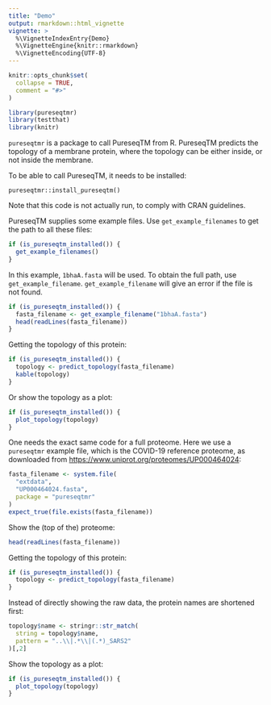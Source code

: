 ```yaml
---
title: "Demo"
output: rmarkdown::html_vignette
vignette: >
  %\VignetteIndexEntry{Demo}
  %\VignetteEngine{knitr::rmarkdown}
  %\VignetteEncoding{UTF-8}
---
```


```r
knitr::opts_chunk$set(
  collapse = TRUE,
  comment = "#>"
)
```

```r
library(pureseqtmr)
library(testthat)
library(knitr)
```

`pureseqtmr` is a package to call PureseqTM from R.
PureseqTM predicts the topology of a membrane protein, where the topology can
be either inside, or not inside the membrane.

To be able to call PureseqTM, it needs to be installed:

```
pureseqtmr::install_pureseqtm()
```

Note that this code is not actually run, to comply with CRAN guidelines.

PureseqTM supplies some example files. Use `get_example_filenames` to
get the path to all these files:

```r
if (is_pureseqtm_installed()) {
  get_example_filenames()
}
```

In this example, `1bhaA.fasta` will be used. To obtain the full path,
use `get_example_filename`. `get_example_filename` will give an
error if the file is not found.

```r
if (is_pureseqtm_installed()) {
  fasta_filename <- get_example_filename("1bhaA.fasta")
  head(readLines(fasta_filename))
}
```

Getting the topology of this protein:

```r
if (is_pureseqtm_installed()) {
  topology <- predict_topology(fasta_filename)
  kable(topology)
}
```

Or show the topology as a plot:

```r
if (is_pureseqtm_installed()) {
  plot_topology(topology)
}
```

One needs the exact same code for a full proteome.
Here we use a `pureseqtmr` example file,
which is the COVID-19 reference proteome,
as downloaded from [https://www.uniprot.org/proteomes/UP000464024](https://www.uniprot.org/proteomes/UP000464024):

```r
fasta_filename <- system.file(
  "extdata", 
  "UP000464024.fasta", 
  package = "pureseqtmr"
)
expect_true(file.exists(fasta_filename))
```
Show the (top of the) proteome:

```r
head(readLines(fasta_filename))
```

Getting the topology of this protein:

```r
if (is_pureseqtm_installed()) {
  topology <- predict_topology(fasta_filename)
}
```

Instead of directly showing the raw data, the protein names
are shortened first:

```r
topology$name <- stringr::str_match(
  string = topology$name,
  pattern = "..\\|.*\\|(.*)_SARS2"
)[,2]
```

Show the topology as a plot:

```r
if (is_pureseqtm_installed()) {
  plot_topology(topology)
}
```
